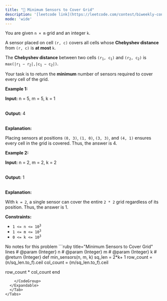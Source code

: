 ```yaml
---
title: "🧀 Minimum Sensors to Cover Grid"
description: '[leetcode link](https://leetcode.com/contest/biweekly-contest-163/problems/minimum-sensors-to-cover-grid/description/)'
mode: 'wide'
---
```

<Tabs>
  <Tab title="Question" icon="circle-question" iconType="regular">
    <Card>
      <p>You are given <code>n &times; m</code> grid and an integer <code>k</code>.</p>  <p>A sensor placed on cell <code>(r, c)</code> covers all cells whose <strong>Chebyshev distance</strong> from <code>(r, c)</code> is <strong>at most</strong> <code>k</code>.</p>  <p>The <strong>Chebyshev distance</strong> between two cells <code>(r<sub>1</sub>, c<sub>1</sub>)</code> and <code>(r<sub>2</sub>, c<sub>2</sub>)</code> is <code>max(|r<sub>1</sub> &minus; r<sub>2</sub>|,|c<sub>1</sub> &minus; c<sub>2</sub>|)</code>.</p>  <p>Your task is to return the <strong>minimum</strong> number of sensors required to cover every cell of the grid.</p>   <p><strong class="example">Example 1:</strong></p>  <div class="example-block"> <p><strong>Input:</strong> <span class="example-io">n = 5, m = 5, k = 1</span></p>  <p><br/> <strong>Output:</strong> <span class="example-io">4</span></p>  <p><br/> <strong>Explanation:</strong></p>  <p>Placing sensors at positions <code>(0, 3)</code>, <code>(1, 0)</code>, <code>(3, 3)</code>, and <code>(4, 1)</code> ensures every cell in the grid is covered. Thus, the answer is 4.</p> </div>  <p><strong class="example">Example 2:</strong></p>  <div class="example-block"> <p><strong>Input:</strong> <span class="example-io">n = 2, m = 2, k = 2</span></p>  <p><br/> <strong>Output:</strong> <span class="example-io">1</span></p>  <p><br/> <strong>Explanation:</strong></p>  <p>With <code>k = 2</code>, a single sensor can cover the entire <code>2 * 2</code> grid regardless of its position. Thus, the answer is 1.</p> </div>   <p><strong>Constraints:</strong></p>  <ul>  <li><code>1 &lt;= n &lt;= 10<sup>3</sup></code></li>  <li><code>1 &lt;= m &lt;= 10<sup>3</sup></code></li>  <li><code>0 &lt;= k &lt;= 10<sup>3</sup></code></li> </ul> 
    </Card>
  </Tab>
  <Tab title="Solution" icon="lightbulb" iconType="regular" >
    <Card>
      No notes for this problem
</Card>
  <Expandable title="code">
    <CodeGroup dropdown>
```ruby title="Minimum Sensors to Cover Grid" lines
# @param {Integer} n
# @param {Integer} m
# @param {Integer} k
# @return {Integer}
def min_sensors(n, m, k)
  sq_len = 2*k+ 1
  row_count = (n/sq_len.to_f).ceil
  col_count = (m/sq_len.to_f).ceil

  row_count * col_count
end
```
    </CodeGroup>
  </Expandable>
  </Tab>
</Tabs>